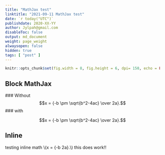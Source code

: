 ```yaml
---
title: "MathJax test"
linktitle: "2021-09-11 MathJax test"
date: `r today("UTC")`
publishdate: 2020-XX-YY
author: Jylpah@gmail.com
disableToc: false
output: md_document
weight: page_weight
alwaysopen: false
hidden: true
tags: [ "post" ]
---
```


```r
knitr::opts_chunk$set(fig.width = 8, fig.height = 6, dpi= 150, echo = FALSE, dev = c('svglite', 'png'));
```


## Block MathJax

### Without <div>

$$x = {-b \pm \sqrt{b^2-4ac} \over 2a}.$$
### with <div>

<div>
$$x = {-b \pm \sqrt{b^2-4ac} \over 2a}.$$
</div>

## Inline

testing inline  math \\(x = {-b \pm \sqrt{b^2-4ac} \over 2a}.\\) this does work!!